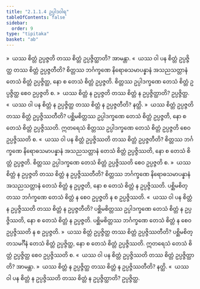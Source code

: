 ```yaml
---
title: "2.1.1.4 ဥပ္ပါဒဝါရ"
tableOfContents: false
sidebar:
  order: 9
type: "tipitaka"
basket: "ab"
---
```



<DynamicBreadcrumb />

<Division number="66">

<Paragraph number="277">
»  ယဿ စိတ္တံ ဥပ္ပဇ္ဇတိ တဿ စိတ္တံ ဥပ္ပဇ္ဇိတ္ထာတိ? အာမန္တာ.
</Paragraph>

<Paragraph number="278">
«  ယဿ ဝါ ပန စိတ္တံ ဥပ္ပဇ္ဇိတ္ထ တဿ စိတ္တံ ဥပ္ပဇ္ဇတီတိ?
</Paragraph>

<Paragraph number="279">
စိတ္တဿ ဘင်္ဂက္ခဏေ နိရောဓသမာပန္နာနံ အသညသတ္တာနံ တေသံ စိတ္တံ ဥပ္ပဇ္ဇိတ္ထ, နော စ တေသံ စိတ္တံ ဥပ္ပဇ္ဇတိ. စိတ္တဿ ဥပ္ပါဒက္ခဏေ တေသံ စိတ္တံ ဥပ္ပဇ္ဇိတ္ထ စေဝ ဥပ္ပဇ္ဇတိ စ.
</Paragraph>

<Paragraph number="280">
»  ယဿ စိတ္တံ န ဥပ္ပဇ္ဇတိ တဿ စိတ္တံ န ဥပ္ပဇ္ဇိတ္ထာတိ? ဥပ္ပဇ္ဇိတ္ထ.
</Paragraph>

<Paragraph number="281">
«  ယဿ ဝါ ပန စိတ္တံ န ဥပ္ပဇ္ဇိတ္ထ တဿ စိတ္တံ န ဥပ္ပဇ္ဇတီတိ? နတ္ထိ.
</Paragraph>

</Division>
<Division number="67">

<Paragraph number="282">
»  ယဿ စိတ္တံ ဥပ္ပဇ္ဇတိ တဿ စိတ္တံ ဥပ္ပဇ္ဇိဿတီတိ?
</Paragraph>

<Paragraph number="283">
ပစ္ဆိမစိတ္တဿ ဥပ္ပါဒက္ခဏေ တေသံ စိတ္တံ ဥပ္ပဇ္ဇတိ, နော စ တေသံ စိတ္တံ ဥပ္ပဇ္ဇိဿတိ. ဣတရေသံ စိတ္တဿ ဥပ္ပါဒက္ခဏေ တေသံ စိတ္တံ ဥပ္ပဇ္ဇတိ စေဝ ဥပ္ပဇ္ဇိဿတိ စ.
</Paragraph>

<Paragraph number="284">
«  ယဿ ဝါ ပန စိတ္တံ ဥပ္ပဇ္ဇိဿတိ တဿ စိတ္တံ ဥပ္ပဇ္ဇတီတိ?
</Paragraph>

<Paragraph number="285">
စိတ္တဿ ဘင်္ဂက္ခဏေ နိရောဓသမာပန္နာနံ အသညသတ္တာနံ တေသံ စိတ္တံ ဥပ္ပဇ္ဇိဿတိ, နော စ တေသံ စိတ္တံ ဥပ္ပဇ္ဇတိ. စိတ္တဿ ဥပ္ပါဒက္ခဏေ တေသံ စိတ္တံ ဥပ္ပဇ္ဇိဿတိ စေဝ ဥပ္ပဇ္ဇတိ စ.
</Paragraph>

<Paragraph number="286">
»  ယဿ စိတ္တံ န ဥပ္ပဇ္ဇတိ တဿ စိတ္တံ န ဥပ္ပဇ္ဇိဿတီတိ?
</Paragraph>

<Paragraph number="287">
စိတ္တဿ ဘင်္ဂက္ခဏေ နိရောဓသမာပန္နာနံ အသညသတ္တာနံ တေသံ စိတ္တံ န ဥပ္ပဇ္ဇတိ, နော စ တေသံ စိတ္တံ န ဥပ္ပဇ္ဇိဿတိ. ပစ္ဆိမစိတ္တဿ ဘင်္ဂက္ခဏေ တေသံ စိတ္တံ န စေဝ ဥပ္ပဇ္ဇတိ န စ ဥပ္ပဇ္ဇိဿတိ.
</Paragraph>

<Paragraph number="288">
«  ယဿ ဝါ ပန စိတ္တံ န ဥပ္ပဇ္ဇိဿတိ တဿ စိတ္တံ န ဥပ္ပဇ္ဇတီတိ?
</Paragraph>

<Paragraph number="289">
ပစ္ဆိမစိတ္တဿ ဥပ္ပါဒက္ခဏေ တေသံ စိတ္တံ န ဥပ္ပဇ္ဇိဿတိ, နော စ တေသံ စိတ္တံ န ဥပ္ပဇ္ဇတိ. ပစ္ဆိမစိတ္တဿ ဘင်္ဂက္ခဏေ တေသံ စိတ္တံ န စေဝ ဥပ္ပဇ္ဇိဿတိ န စ ဥပ္ပဇ္ဇတိ.
</Paragraph>

</Division>
<Division number="68">

<Paragraph number="290">
»  ယဿ စိတ္တံ ဥပ္ပဇ္ဇိတ္ထ တဿ စိတ္တံ ဥပ္ပဇ္ဇိဿတီတိ?
</Paragraph>

<Paragraph number="291">
ပစ္ဆိမစိတ္တသမင်္ဂီနံ တေသံ စိတ္တံ ဥပ္ပဇ္ဇိတ္ထ, နော စ တေသံ စိတ္တံ ဥပ္ပဇ္ဇိဿတိ. ဣတရေသံ တေသံ စိတ္တံ ဥပ္ပဇ္ဇိတ္ထ စေဝ ဥပ္ပဇ္ဇိဿတိ စ.
</Paragraph>

<Paragraph number="292">
«  ယဿ ဝါ ပန စိတ္တံ ဥပ္ပဇ္ဇိဿတိ တဿ စိတ္တံ ဥပ္ပဇ္ဇိတ္ထာတိ? အာမန္တာ.
</Paragraph>

<Paragraph number="293">
»  ယဿ စိတ္တံ န ဥပ္ပဇ္ဇိတ္ထ တဿ စိတ္တံ န ဥပ္ပဇ္ဇိဿတီတိ? နတ္ထိ.
</Paragraph>

<Paragraph number="294">
«  ယဿ ဝါ ပန စိတ္တံ န ဥပ္ပဇ္ဇိဿတိ တဿ စိတ္တံ န ဥပ္ပဇ္ဇိတ္ထာတိ? ဥပ္ပဇ္ဇိတ္ထ.
</Paragraph>
</Division>